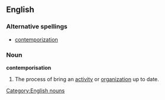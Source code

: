 ==English==

===Alternative spellings===
* [[contemporization]]

===Noun===
'''contemporisation'''

#The process of bring an [[activity]] or [[organization]] up to date.

[[Category:English nouns]]